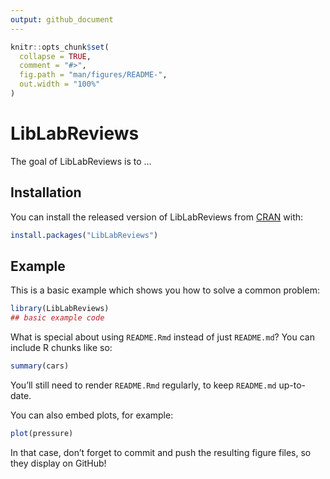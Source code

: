 ```yaml
---
output: github_document
---
```


<!-- README.md is generated from README.Rmd. Please edit that file -->

```r
knitr::opts_chunk$set(
  collapse = TRUE,
  comment = "#>",
  fig.path = "man/figures/README-",
  out.width = "100%"
)
```

# LibLabReviews

<!-- badges: start -->
<!-- badges: end -->

The goal of LibLabReviews is to ...

## Installation

You can install the released version of LibLabReviews from [CRAN](https://CRAN.R-project.org) with:

``` r
install.packages("LibLabReviews")
```

## Example

This is a basic example which shows you how to solve a common problem:

```r
library(LibLabReviews)
## basic example code
```

What is special about using `README.Rmd` instead of just `README.md`? You can include R chunks like so:

```r
summary(cars)
```

You'll still need to render `README.Rmd` regularly, to keep `README.md` up-to-date.

You can also embed plots, for example:

```r
plot(pressure)
```

In that case, don't forget to commit and push the resulting figure files, so they display on GitHub!
